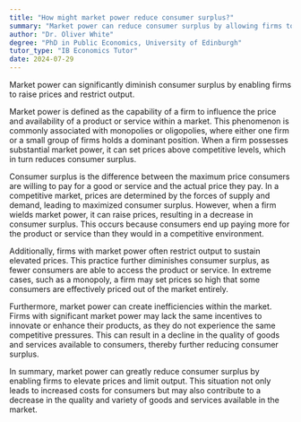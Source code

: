 ```yaml
---
title: "How might market power reduce consumer surplus?"
summary: "Market power can reduce consumer surplus by allowing firms to increase prices and limit output."
author: "Dr. Oliver White"
degree: "PhD in Public Economics, University of Edinburgh"
tutor_type: "IB Economics Tutor"
date: 2024-07-29
---
```


Market power can significantly diminish consumer surplus by enabling firms to raise prices and restrict output.

Market power is defined as the capability of a firm to influence the price and availability of a product or service within a market. This phenomenon is commonly associated with monopolies or oligopolies, where either one firm or a small group of firms holds a dominant position. When a firm possesses substantial market power, it can set prices above competitive levels, which in turn reduces consumer surplus.

Consumer surplus is the difference between the maximum price consumers are willing to pay for a good or service and the actual price they pay. In a competitive market, prices are determined by the forces of supply and demand, leading to maximized consumer surplus. However, when a firm wields market power, it can raise prices, resulting in a decrease in consumer surplus. This occurs because consumers end up paying more for the product or service than they would in a competitive environment.

Additionally, firms with market power often restrict output to sustain elevated prices. This practice further diminishes consumer surplus, as fewer consumers are able to access the product or service. In extreme cases, such as a monopoly, a firm may set prices so high that some consumers are effectively priced out of the market entirely.

Furthermore, market power can create inefficiencies within the market. Firms with significant market power may lack the same incentives to innovate or enhance their products, as they do not experience the same competitive pressures. This can result in a decline in the quality of goods and services available to consumers, thereby further reducing consumer surplus.

In summary, market power can greatly reduce consumer surplus by enabling firms to elevate prices and limit output. This situation not only leads to increased costs for consumers but may also contribute to a decrease in the quality and variety of goods and services available in the market.
    